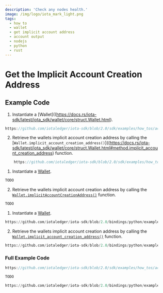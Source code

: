 ```yaml
---
description: 'Check any nodes health.'
image: /img/logo/iota_mark_light.png
tags:
  - how to
  - wallet
  - get implicit account address
  - account output
  - nodejs
  - python
  - rust
---
```


# Get the Implicit Account Creation Address

## Example Code

<Tabs groupId="language" queryString>
<TabItem value="rust" label="Rust">

1. Instantiate a [Wallet]((https://docs.rs/iota-sdk/latest/iota_sdk/wallet/core/struct.Wallet.html).

<div className={'hide-code-block-extras'}>

```rust reference
https://github.com/iotaledger/iota-sdk/blob/2.0/sdk/examples/how_tos/account_output/implicit_account_creation.rs#L25-L31
```

</div>

2. Retrieve the wallets implicit account creation address by calling the
    [`Wallet.implicit_account_creation_address()`]((https://docs.rs/iota-sdk/latest/iota_sdk/wallet/core/struct.Wallet.html#method.implicit_account_creation_address) function.

<div className={'hide-code-block-extras'}>

```rust reference
    https://github.com/iotaledger/iota-sdk/blob/2.0/sdk/examples/how_tos/account_output/implicit_account_creation.rs#L33
```

</div>

</TabItem>
<TabItem value="typescript-node" label="Typescript (Node.js)">

1. Instantiate a [Wallet](../../references/nodejs/classes/Wallet.md).

<div className={'hide-code-block-extras'}>

```typescript
TODO
```

</div>

2. Retrieve the wallets implicit account creation address by calling the
[`Wallet.implicitAccountCreationAddress()`](../../references/nodejs/classes/Wallet.md#implicitaccountcreationaddress) function.

<div className={'hide-code-block-extras'}>

```typescript
TODO
```

</div>

</TabItem>
<TabItem value="python" label="Python">

1. Instantiate a [Wallet](../../references/python/iota_sdk/wallet/wallet.md).

<div className={'hide-code-block-extras'}>

```python reference
https://github.com/iotaledger/iota-sdk/blob/2.0/bindings/python/examples/how_tos/account_output/implicit_account_creation.py#L13
```

</div>

2. Retrieve the wallets implicit account creation address by calling the
[`Wallet.implicit_account_creation_address()`](../../references/python/iota_sdk/wallet/wallet.md#implicit_account_creation_address) function.

<div className={'hide-code-block-extras'}>

```python reference
https://github.com/iotaledger/iota-sdk/blob/2.0/bindings/python/examples/how_tos/account_output/implicit_account_creation.py#L16
```

</div>

</TabItem>
</Tabs>

### Full Example Code

<Tabs groupId="language" queryString>
<TabItem value="rust" label="Rust">

```rust reference
https://github.com/iotaledger/iota-sdk/blob/2.0/sdk/examples/how_tos/account_output/implicit_account_creation.rs
```

</TabItem>
<TabItem value="typescript-node" label="Typescript (Node.js)">

```typescript
TODO
```

</TabItem>
<TabItem value="python" label="Python">

```python reference
https://github.com/iotaledger/iota-sdk/blob/2.0/bindings/python/examples/how_tos/account_output/implicit_account_creation.py
```

</TabItem>
</Tabs>
